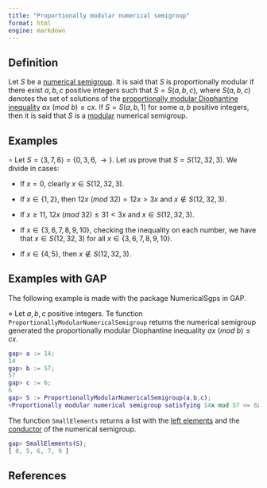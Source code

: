 ```yaml
---
title: "Proportionally modular numerical semigroup"
format: html
engine: markdown
---
```


<!-- Definición de Num. Sem. -->

## Definition

Let $S$ be a [numerical semigroup](../Basic-concepts/Numerical-semigroup.qmd). It is said that $S$ is proportionally modular if there exist $a, b, c$ positive integers such that $S = S(a,b,c)$, where $S(a,b,c)$ denotes the set of solutions of the [proportionally modular Diophantine inequality](../Prop-modular-NS/Prop-mod-Diophantine-ineq.qmd) $ax ~ (mod ~ b) \le cx$. If $S = S(a,b,1)$ for some $a, b$ positive integers, then it is said that $S$ is a [modular](NS-modular.qmd) numerical semigroup.

<!-- Ejemplo de Num. Sem. -->

## Examples

$\circ$ Let $S = \langle 3, 7, 8 \rangle = \{0, 3, 6, \rightarrow\}$. Let us prove that $S = S(12, 32, 3)$. We divide in cases:

-   If $x = 0$, clearly $x \in S(12,32,3)$.

-   If $x \in \{1, 2\}$, then $12x ~ (mod ~ 32) = 12x > 3x$ and $x \not \in S(12,32,3)$.

-   If $x \ge 11$, $12x ~ (mod ~ 32) \le 31 < 3x$ and $x \in S(12,32,3)$.

-   If $x \in \{3, 6, 7, 8, 9, 10\}$, checking the inequality on each number, we have that $x \in S(12,32,3)$ for all $x \in \{3, 6, 7, 8, 9, 10\}$.

-   If $x \in \{4,5\}$, then $x \not \in S(12,32,3)$.

## Examples with GAP

The following example is made with the package NumericalSgps in GAP.

$\diamond$ Let $a, b, c$ positive integers. Te function `ProportionallyModularNumericalSemigroup` returns the numerical semigroup generated the proportionally modular Diophantine inequality $ax ~ (mod ~ b) \le cx$.

``` gap
gap> a := 14;
14
gap> b := 57;
57
gap> c := 6;
6
gap> S := ProportionallyModularNumericalSemigroup(a,b,c);
<Proportionally modular numerical semigroup satisfying 14x mod 57 <= 6x >
```

The function `SmallElements` returns a list with the [left elements](../Basic-concepts/Left-elements.qmd) and the [conductor](../Basic-concepts/Conductor.qmd) of the numerical semigroup.

``` gap
gap> SmallElements(S);
[ 0, 5, 6, 7, 9 ]
```

## References
